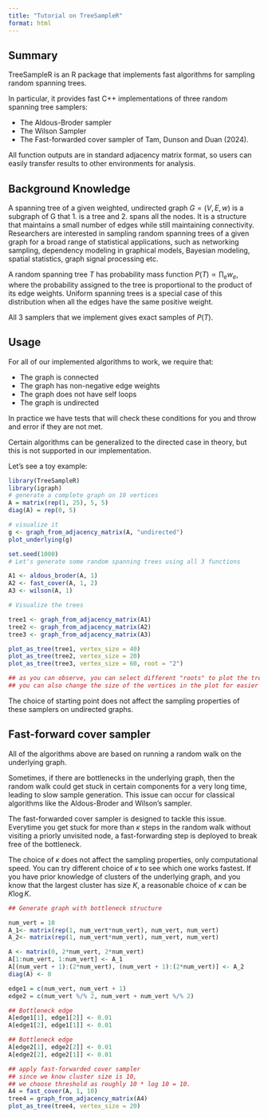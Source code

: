 ```yaml
---
title: "Tutorial on TreeSampleR"
format: html
---
```


## Summary 

TreeSampleR is an R package that implements fast algorithms for sampling random spanning trees. 

In particular, it provides fast C++ implementations of three random spanning tree samplers: 

- The Aldous-Broder sampler
- The Wilson Sampler
- The Fast-forwarded cover sampler of Tam, Dunson and Duan (2024). 

All function outputs are in standard adjacency matrix format, so users can easily transfer results to other environments for analysis. 

## Background Knowledge

A spanning tree of a given weighted, undirected graph $G = (V, E, w)$ is a subgraph of G that 1. is a tree and 2. spans all the nodes. It is a structure that maintains a small number of edges while still maintaining connectivity. Researchers are interested in sampling random spanning trees of a given graph for a broad range of statistical applications, such as networking sampling, dependency modeling in graphical models, Bayesian modeling, spatial statistics, graph signal processing etc. 

A random spanning tree $T$ has probability mass function $P(T) \propto \prod_e w_e$, where the probability assigned to the tree is proportional to the product of its edge weights. Uniform spanning trees is a special case of this distribution when all the edges have the same positive weight.

All 3 samplers that we implement gives exact samples of $P(T)$. 

## Usage

For all of our implemented algorithms to work, we require that: 

- The graph is connected
- The graph has non-negative edge weights
- The graph does not have self loops
- The graph is undirected

In practice we have tests that will check these conditions for you and throw and error if they are not met.

Certain algorithms can be generalized to the directed case in theory, but this is not supported in our implementation. 

Let's see a toy example:

```r
library(TreeSampleR)
library(igraph)
# generate a complete graph on 10 vertices
A = matrix(rep(1, 25), 5, 5)
diag(A) = rep(0, 5)

# visualize it
g <- graph_from_adjacency_matrix(A, "undirected")
plot_underlying(g)
```

```r
set.seed(1000)
# Let's generate some random spanning trees using all 3 functions

A1 <- aldous_broder(A, 1)
A2 <- fast_cover(A, 1, 2)
A3 <- wilson(A, 1)

# Visualize the trees

tree1 <- graph_from_adjacency_matrix(A1)
tree2 <- graph_from_adjacency_matrix(A2)
tree3 <- graph_from_adjacency_matrix(A3)

plot_as_tree(tree1, vertex_size = 40)
plot_as_tree(tree2, vertex_size = 20)
plot_as_tree(tree3, vertex_size = 60, root = "2")

## as you can observe, you can select different "roots" to plot the trees
## you can also change the size of the vertices in the plot for easier visualization
```


The choice of starting point does not affect the sampling properties of these samplers on undirected graphs. 


## Fast-forward cover sampler

All of the algorithms above are based on running a random walk on the underlying graph. 

Sometimes, if there are bottlenecks in the underlying graph, then the random walk could get stuck in certain components for a very long time, leading to slow sample generation. This issue can occur for classical algorithms like the Aldous-Broder and Wilson's sampler. 

The fast-forwarded cover sampler is designed to tackle this issue. Everytime you get stuck for more than $\kappa$ steps in the random walk without visiting a priorly unvisited node, a fast-forwarding step is deployed to break free of the bottleneck. 

The choice of $\kappa$ does not affect the sampling properties, only computational speed. You can try different choice of $\kappa$ to see which one works fastest. If you have prior knowledge of clusters of the underlying graph, and you know that the largest cluster has size $K$, a reasonable choice of $\kappa$ can be $K\log K$. 

```r
## Generate graph with bottleneck structure

num_vert = 10
A_1<- matrix(rep(1, num_vert*num_vert), num_vert, num_vert)
A_2<- matrix(rep(1, num_vert*num_vert), num_vert, num_vert)

A <- matrix(0, 2*num_vert, 2*num_vert)
A[1:num_vert, 1:num_vert] <- A_1
A[(num_vert + 1):(2*num_vert), (num_vert + 1):(2*num_vert)] <- A_2
diag(A) <- 0

edge1 = c(num_vert, num_vert + 1)
edge2 = c(num_vert %/% 2, num_vert + num_vert %/% 2)

## Bottleneck edge 
A[edge1[1], edge1[2]] <- 0.01
A[edge1[2], edge1[1]] <- 0.01

## Bottleneck edge 
A[edge2[1], edge2[2]] <- 0.01
A[edge2[2], edge2[1]] <- 0.01
```


```r
## apply fast-forwarded cover sampler
## since we know cluster size is 10, 
## we choose threshold as roughly 10 * log 10 = 10. 
A4 = fast_cover(A, 1, 10)
tree4 = graph_from_adjacency_matrix(A4)
plot_as_tree(tree4, vertex_size = 20)
```





